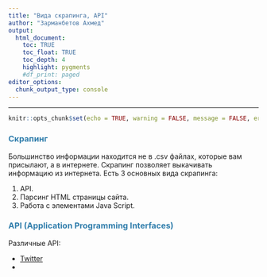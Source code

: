 ```yaml
---
title: "Вида скрапинга, API"
author: "Зарманбетов Ахмед"
output: 
  html_document:
    toc: TRUE
    toc_float: TRUE
    toc_depth: 4
    highlight: pygments
    #df_print: paged
editor_options: 
  chunk_output_type: console
---
```

<style>
h1,
h2,
h3,
h4,
h5,
h6  {
  color: #317eac;
}
</style>
---
```r
knitr::opts_chunk$set(echo = TRUE, warning = FALSE, message = FALSE, error = TRUE)
```

### Скрапинг

Большинство информации находится не в .csv файлах, которые вам присылают, а в интернете. Скрапинг позволяет выкачивать информацию из интернета. Есть 3 основных вида скрапинга:

1. API.
2. Парсинг HTML страницы сайта.
3. Работа с элементами Java Script.

### API (Application Programming Interfaces)



Различные API:

* [Twitter](https://developer.twitter.com/en/docs/basics/getting-started)
* 



